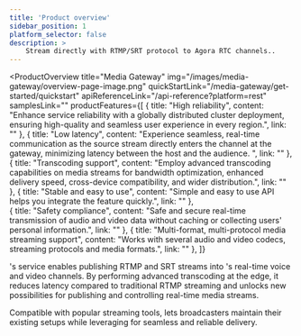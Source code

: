 ```yaml
---
title: 'Product overview'
sidebar_position: 1
platform_selector: false
description: >
    Stream directly with RTMP/SRT protocol to Agora RTC channels..
---
```


<ProductOverview
    title="Media Gateway"
    img="/images/media-gateway/overview-page-image.png"
    quickStartLink="/media-gateway/get-started/quickstart"
    apiReferenceLink="/api-reference?platform=rest"
    samplesLink=""
    productFeatures={[
        {
            title: "High reliability",
            content: "Enhance service reliability with a globally distributed cluster deployment, ensuring high-quality and seamless user experience in every region.",
            link: ""
        },
        {
            title: "Low latency",
            content: "Experience seamless, real-time communication as the source stream directly enters the channel at the gateway, minimizing latency between the host and the audience. ",
            link: ""
        },
        {
            title: "Transcoding support",
            content: "Employ advanced transcoding capabilities on media streams for bandwidth optimization, enhanced delivery speed, cross-device compatibility, and wider distribution.",
            link: ""
        },
        {
            title: "Stable and easy to use",
            content: "Simple and easy to use API helps you integrate the feature quickly.",
            link: ""
        },                
        {
            title: "Safety compliance",
            content: "Safe and secure real-time transmission of audio and video data without caching or collecting users' personal information.",
            link: ""
        },
        {
            title: "Multi-format, multi-protocol media streaming support",
            content: "Works with several audio and video codecs, streaming protocols and media formats.",
            link: ""
        },
    ]}

>

<Vg k="COMPANY" />'s <Vg k="MG" /> service enables publishing RTMP and SRT streams into <Vg k="COMPANY" />'s real-time voice and video channels. By performing advanced transcoding at the edge, it reduces latency compared to traditional RTMP streaming and unlocks new possibilities for publishing and controlling real-time media streams.

Compatible with popular streaming tools, <Vg k="MG" /> lets broadcasters maintain their existing setups while leveraging <Vg k="AGORA_BACKEND"/> for seamless and reliable delivery.

</ProductOverview>